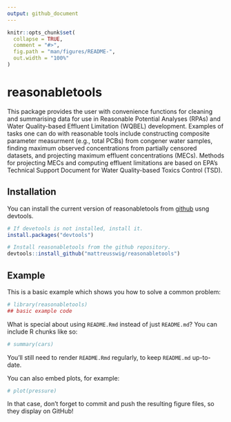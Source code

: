 ```yaml
---
output: github_document
---
```


<!-- README.md is generated from README.Rmd. Please edit that file -->

```r
knitr::opts_chunk$set(
  collapse = TRUE,
  comment = "#>",
  fig.path = "man/figures/README-",
  out.width = "100%"
)
```

# reasonabletools

<!-- badges: start -->
<!-- badges: end -->

This package provides the user with convenience functions for cleaning and summarising data for use in Reasonable Potential Analyses (RPAs) and Water Quality-based Effluent Limitation (WQBEL) development. Examples of tasks one can do with reasonable tools include constructing composite parameter measurment (e.g., total PCBs) from congener water samples, finding maximum observed concentrations from partially censored datasets, and projecting maximum effluent concentrations (MECs). Methods for projecting MECs and computing effluent limitations are based on EPA's Technical Support Document for Water Quality-based Toxics Control (TSD). 

## Installation

You can install the current version of reasonabletools from [github](https://github.com/mattreusswig/convertUnits) usng devtools.

``` r
# If devetools is not installed, install it.
install.packages("devtools")

# Install reasonabletools from the github repository.
devtools::install_github("mattreusswig/reasonabletools")
```

## Example

This is a basic example which shows you how to solve a common problem:

```r
# library(reasonabletools)
## basic example code
```

What is special about using `README.Rmd` instead of just `README.md`? You can include R chunks like so:

```r
# summary(cars)
```

You'll still need to render `README.Rmd` regularly, to keep `README.md` up-to-date.

You can also embed plots, for example:

```r
# plot(pressure)
```

In that case, don't forget to commit and push the resulting figure files, so they display on GitHub!
